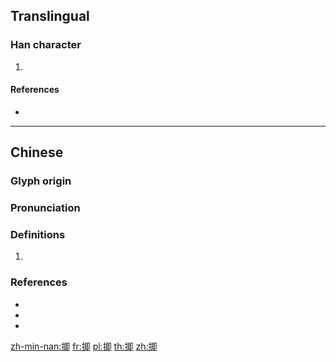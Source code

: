 ==Translingual==

===Han character===
{{Han char|rn=64|rad=手|as=09|sn=12|four=57020|canj=QAIL|ids=⿰扌即}}

# {{defn|Han|sort=手09}}

====References====
* {{Han ref|kx=0443.150|dkj=12373|dj=0794.150|hdz=31920.040|uh=63E4|ud=25572|bh=D1B9|bd=53689}}

----

==Chinese==
{{zh-forms}}

===Glyph origin===
{{Han etym}}

===Pronunciation===
{{zh-pron
|m=jí
|c=zat1,zeot1
|mn=chhi̍h/ji̍h
|mc=y
|oc=y
|cat=
}}

===Definitions===
{{zh-hanzi}}

# {{rfdef|zh}}

===References===
* {{R:twedu|B01293}}
* {{R:yue:Hanzi}}
* {{R:nan:thcwdq}}

[[zh-min-nan:揤]]
[[fr:揤]]
[[pl:揤]]
[[th:揤]]
[[zh:揤]]